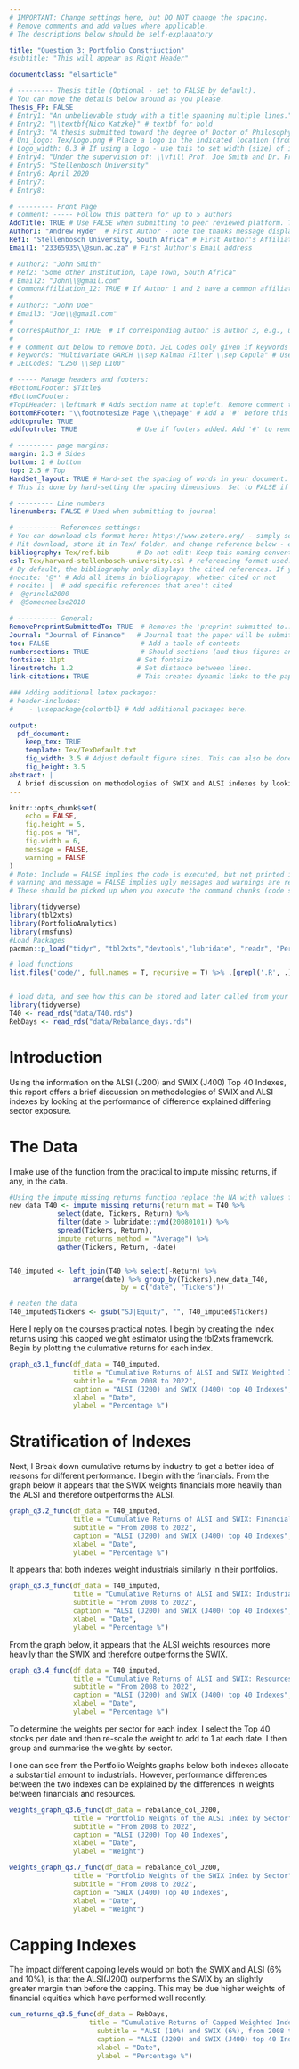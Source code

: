 ```yaml
---
# IMPORTANT: Change settings here, but DO NOT change the spacing.
# Remove comments and add values where applicable.
# The descriptions below should be self-explanatory

title: "Question 3: Portfolio Constriuction"
#subtitle: "This will appear as Right Header"

documentclass: "elsarticle"

# --------- Thesis title (Optional - set to FALSE by default).
# You can move the details below around as you please.
Thesis_FP: FALSE
# Entry1: "An unbelievable study with a title spanning multiple lines."
# Entry2: "\\textbf{Nico Katzke}" # textbf for bold
# Entry3: "A thesis submitted toward the degree of Doctor of Philosophy"
# Uni_Logo: Tex/Logo.png # Place a logo in the indicated location (from your root, e.g. defaults to ~/Tex/Logo.png) and uncomment this line. Leave uncommented for no image
# Logo_width: 0.3 # If using a logo - use this to set width (size) of image
# Entry4: "Under the supervision of: \\vfill Prof. Joe Smith and Dr. Frank Smith"
# Entry5: "Stellenbosch University"
# Entry6: April 2020
# Entry7:
# Entry8:

# --------- Front Page
# Comment: ----- Follow this pattern for up to 5 authors
AddTitle: TRUE # Use FALSE when submitting to peer reviewed platform. This will remove author names.
Author1: "Andrew Hyde"  # First Author - note the thanks message displayed as an italic footnote of first page.
Ref1: "Stellenbosch University, South Africa" # First Author's Affiliation
Email1: "23365935\\@sun.ac.za" # First Author's Email address

# Author2: "John Smith"
# Ref2: "Some other Institution, Cape Town, South Africa"
# Email2: "John\\@gmail.com"
# CommonAffiliation_12: TRUE # If Author 1 and 2 have a common affiliation. Works with _13, _23, etc.
# 
# Author3: "John Doe"
# Email3: "Joe\\@gmail.com"
# 
# CorrespAuthor_1: TRUE  # If corresponding author is author 3, e.g., use CorrespAuthor_3: TRUE
# 
# # Comment out below to remove both. JEL Codes only given if keywords also given.
# keywords: "Multivariate GARCH \\sep Kalman Filter \\sep Copula" # Use \\sep to separate
# JELCodes: "L250 \\sep L100"

# ----- Manage headers and footers:
#BottomLFooter: $Title$
#BottomCFooter:
#TopLHeader: \leftmark # Adds section name at topleft. Remove comment to add it.
BottomRFooter: "\\footnotesize Page \\thepage" # Add a '#' before this line to remove footer.
addtoprule: TRUE
addfootrule: TRUE               # Use if footers added. Add '#' to remove line.

# --------- page margins:
margin: 2.3 # Sides
bottom: 2 # bottom
top: 2.5 # Top
HardSet_layout: TRUE # Hard-set the spacing of words in your document. This will stop LaTeX squashing text to fit on pages, e.g.
# This is done by hard-setting the spacing dimensions. Set to FALSE if you want LaTeX to optimize this for your paper.

# --------- Line numbers
linenumbers: FALSE # Used when submitting to journal

# ---------- References settings:
# You can download cls format here: https://www.zotero.org/ - simply search for your institution. You can also edit and save cls formats here: https://editor.citationstyles.org/about/
# Hit download, store it in Tex/ folder, and change reference below - easy.
bibliography: Tex/ref.bib       # Do not edit: Keep this naming convention and location.
csl: Tex/harvard-stellenbosch-university.csl # referencing format used.
# By default, the bibliography only displays the cited references. If you want to change this, you can comment out one of the following:
#nocite: '@*' # Add all items in bibliography, whether cited or not
# nocite: |  # add specific references that aren't cited
#  @grinold2000
#  @Someoneelse2010

# ---------- General:
RemovePreprintSubmittedTo: TRUE  # Removes the 'preprint submitted to...' at bottom of titlepage
Journal: "Journal of Finance"   # Journal that the paper will be submitting to, if RemovePreprintSubmittedTo is set to TRUE.
toc: FALSE                       # Add a table of contents
numbersections: TRUE             # Should sections (and thus figures and tables) be numbered?
fontsize: 11pt                  # Set fontsize
linestretch: 1.2                # Set distance between lines.
link-citations: TRUE            # This creates dynamic links to the papers in reference list.

### Adding additional latex packages:
# header-includes:
#    - \usepackage{colortbl} # Add additional packages here.

output:
  pdf_document:
    keep_tex: TRUE
    template: Tex/TexDefault.txt
    fig_width: 3.5 # Adjust default figure sizes. This can also be done in the chunks of the text.
    fig_height: 3.5
abstract: |
  A brief discussion on methodologies of SWIX and ALSI indexes by looking at the performance over time.
---
```


<!-- First: Set your default preferences for chunk options: -->

<!-- If you want a chunk's code to be printed, set echo = TRUE. message = FALSE stops R printing ugly package loading details in your final paper too. I also suggest setting warning = FALSE and checking for warnings in R, else you might find ugly warnings in your paper. -->

```r
knitr::opts_chunk$set(
	echo = FALSE,
	fig.height = 5,
	fig.pos = "H",
	fig.width = 6,
	message = FALSE,
	warning = FALSE
)
# Note: Include = FALSE implies the code is executed, but not printed in your pdf.
# warning and message = FALSE implies ugly messages and warnings are removed from your pdf.
# These should be picked up when you execute the command chunks (code sections below) in your rmd, not printed in your paper!

library(tidyverse)
library(tbl2xts)
library(PortfolioAnalytics)
library(rmsfuns)
#Load Packages
pacman::p_load("tidyr", "tbl2xts","devtools","lubridate", "readr", "PerformanceAnalytics", "ggplot2", "dplyr")

# load functions
list.files('code/', full.names = T, recursive = T) %>% .[grepl('.R', .)] %>% as.list() %>% walk(~source(.))


# load data, and see how this can be stored and later called from your 'data' folder
library(tidyverse)
T40 <- read_rds("data/T40.rds")
RebDays <- read_rds("data/Rebalance_days.rds")


```


<!-- ############################## -->
<!-- # Start Writing here: -->
<!-- ############################## -->

# Introduction

Using the information on the ALSI (J200) and SWIX (J400) Top 40 Indexes, this report offers a brief discussion on methodologies of SWIX and ALSI indexes by looking at the performance of difference explained differing sector exposure.

# The Data
I make use of the function from the practical to impute missing returns, if any, in the data.

```r

#Using the impute_missing_returns function replace the NA with values from the same distribution in the retunrs column
new_data_T40 <- impute_missing_returns(return_mat = T40 %>%
            select(date, Tickers, Return) %>%
            filter(date > lubridate::ymd(20080101)) %>%
            spread(Tickers, Return),
            impute_returns_method = "Average") %>%
            gather(Tickers, Return, -date)


T40_imputed <- left_join(T40 %>% select(-Return) %>%
                arrange(date) %>% group_by(Tickers),new_data_T40,
                            by = c("date", "Tickers"))

# neaten the data
T40_imputed$Tickers <- gsub("SJ|Equity", "", T40_imputed$Tickers)


```

Here I reply on the courses practical notes. I begin by creating the index returns using this capped weight estimator using the tbl2xts framework. Begin by plotting the culumative returns for each index.

```r

graph_q3.1_func(df_data = T40_imputed,
                title = "Cumulative Returns of ALSI and SWIX Weighted Indexes",
                subtitle = "From 2008 to 2022",
                caption = "ALSI (J200) and SWIX (J400) top 40 Indexes",
                xlabel = "Date",
                ylabel = "Percentage %")

```

# Stratification of Indexes

Next, I Break down cumulative returns by industry to get a better idea of reasons for different performance. I begin with the financials. From the graph below it appears that the SWIX weights financials more heavily than the ALSI and therefore outperforms the ALSI.

```r

graph_q3.2_func(df_data = T40_imputed,
                title = "Cumulative Returns of ALSI and SWIX: Financials Sector",
                subtitle = "From 2008 to 2022",
                caption = "ALSI (J200) and SWIX (J400) top 40 Indexes",
                xlabel = "Date",
                ylabel = "Percentage %")

```

It appears that both indexes weight industrials similarly in their portfolios.

```r

graph_q3.3_func(df_data = T40_imputed,
                title = "Cumulative Returns of ALSI and SWIX: Industrials Sector",
                subtitle = "From 2008 to 2022",
                caption = "ALSI (J200) and SWIX (J400) top 40 Indexes",
                xlabel = "Date",
                ylabel = "Percentage %")


```

From the graph below, it appears that the ALSI weights resources more heavily than the SWIX and therefore outperforms the SWIX.

```r

graph_q3.4_func(df_data = T40_imputed,
                title = "Cumulative Returns of ALSI and SWIX: Resources Sector",
                subtitle = "From 2008 to 2022",
                caption = "ALSI (J200) and SWIX (J400) top 40 Indexes",
                xlabel = "Date",
                ylabel = "Percentage %")

```

To determine the weights per sector for each index. I select the Top 40 stocks per date and then re-scale the weight to add to 1 at each date. I then group and summarise the weights by sector.

I one can see from the Portfolio Weights graphs below both indexes allocate a substantial amount to industrials. However, performance differences between the two indexes can be explained by the differences in weights between financials and resources.

```r
weights_graph_q3.6_func(df_data = rebalance_col_J200,
                title = "Portfolio Weights of the ALSI Index by Sector",
                subtitle = "From 2008 to 2022",
                caption = "ALSI (J200) Top 40 Indexes",
                xlabel = "Date",
                ylabel = "Weight")
```


```r
weights_graph_q3.7_func(df_data = rebalance_col_J200,
                title = "Portfolio Weights of the SWIX Index by Sector",
                subtitle = "From 2008 to 2022",
                caption = "SWIX (J400) Top 40 Indexes",
                xlabel = "Date",
                ylabel = "Weight")
```

# Capping Indexes

The impact different capping levels would on both the SWIX and ALSI (6% and 10%), is that the ALSI(J200) outperforms the SWIX by an slightly greater margin than before the capping. This may be due higher weights of financial equities which have performed well recently.

```r

cum_returns_q3.5_func(df_data = RebDays,
                    title = "Cumulative Returns of Capped Weighted Indexes",
                      subtitle = "ALSI (10%) and SWIX (6%), from 2008 to 2022",
                      caption = "ALSI (J200) and SWIX (J400) top 40 Indexes",
                      xlabel = "Date",
                      ylabel = "Percentage %")


```




